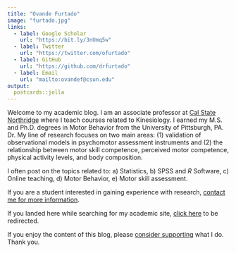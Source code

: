 ```yaml
---
title: "Ovande Furtado"
image: "furtado.jpg"
links:
  - label: Google Scholar
    url: "https://bit.ly/3nUmq5w"
  - label: Twitter
    url: "https://twitter.com/ofurtado"
  - label: GitHub
    url: "https://github.com/drfurtado"
  - label: Email
    url: "mailto:ovandef@csun.edu"
output:
  postcards::jolla
---
```


Welcome to my academic blog. I am an associate professor at [Cal State Northridge](https://csun.edu) where I teach courses related to Kinesiology. I earned my M.S. and Ph.D. degrees in Motor Behavior from the University of Pittsburgh, PA. Dr. My line of research focuses on two main areas: (1) validation of observational models in psychomotor assessment instruments and (2) the relationship between motor skill competence, perceived motor competence, physical activity levels, and body composition.

I often post on the topics related to: a) Statistics, b) SPSS and _R_ Software, c) Online teaching, d) Motor Behavior, e) Motor skill assessment.

If you are a student interested in gaining experience with research, [contact me for more information](https://academics.csun.edu/faculty/ovande.furtado). 

If you landed here while searching for my academic site, [click here](http://drfurtado.us) to be redirected.

If you enjoy the content of this blog, please [consider supporting](https://ko-fi.com/drfurtado) what I do. Thank you.